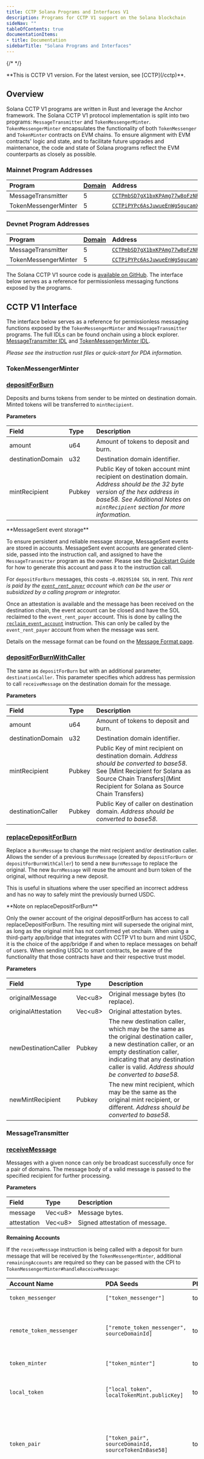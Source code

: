 ```yaml
---
title: CCTP Solana Programs and Interfaces V1
description: Programs for CCTP V1 support on the Solana blockchain
sideNav: ""
tableOfContents: true
documentationItems: 
- title: Documentation
sidebarTitle: "Solana Programs and Interfaces"
---
```


{/* <!-- markdownlint-disable MD036 --> */}

<Warning>
  **This is CCTP V1 version. For the latest version, see [CCTP](/cctp)**.
</Warning>

## Overview

Solana CCTP V1 programs are written in Rust and leverage the Anchor framework.
The Solana CCTP V1 protocol implementation is split into two programs:
`MessageTransmitter` and `TokenMessengerMinter`. `TokenMessengerMinter`
encapsulates the functionality of both `TokenMessenger` and `TokenMinter`
contracts on EVM chains. To ensure alignment with EVM contracts' logic and
state, and to facilitate future upgrades and maintenance, the code and state of
Solana programs reflect the EVM counterparts as closely as possible.

### Mainnet Program Addresses

| Program              | [Domain](/cctp/v1/supported-domains) | Address                                                                                                                   |
| :------------------- | :----------------------------------- | :------------------------------------------------------------------------------------------------------------------------ |
| MessageTransmitter   | 5                                    | [`CCTPmbSD7gX1bxKPAmg77w8oFzNFpaQiQUWD43TKaecd`](https://solscan.io/account/CCTPmbSD7gX1bxKPAmg77w8oFzNFpaQiQUWD43TKaecd) |
| TokenMessengerMinter | 5                                    | [`CCTPiPYPc6AsJuwueEnWgSgucamXDZwBd53dQ11YiKX3`](https://solscan.io/account/CCTPiPYPc6AsJuwueEnWgSgucamXDZwBd53dQ11YiKX3) |

### Devnet Program Addresses

| Program              | [Domain](/cctp/v1/supported-domains) | Address                                                                                                                                  |
| :------------------- | :----------------------------------- | :--------------------------------------------------------------------------------------------------------------------------------------- |
| MessageTransmitter   | 5                                    | [`CCTPmbSD7gX1bxKPAmg77w8oFzNFpaQiQUWD43TKaecd`](https://solscan.io/account/CCTPmbSD7gX1bxKPAmg77w8oFzNFpaQiQUWD43TKaecd?cluster=devnet) |
| TokenMessengerMinter | 5                                    | [`CCTPiPYPc6AsJuwueEnWgSgucamXDZwBd53dQ11YiKX3`](https://solscan.io/account/CCTPiPYPc6AsJuwueEnWgSgucamXDZwBd53dQ11YiKX3?cluster=devnet) |

The Solana CCTP V1 source code is
[available on GitHub](https://github.com/circlefin/solana-cctp-contracts/). The
interface below serves as a reference for permissionless messaging functions
exposed by the programs.

## CCTP V1 Interface

The interface below serves as a reference for permissionless messaging functions
exposed by the `TokenMessengerMinter` and `MessageTransmitter` programs. The
full IDLs can be found onchain using a block explorer.
[MessageTransmitter IDL](https://explorer.solana.com/address/CCTPiPYPc6AsJuwueEnWgSgucamXDZwBd53dQ11YiKX3/anchor-program)
and
[TokenMessengerMinter IDL](https://explorer.solana.com/address/CCTPmbSD7gX1bxKPAmg77w8oFzNFpaQiQUWD43TKaecd/anchor-program).

_Please see the instruction rust files or quick-start for PDA information._

### TokenMessengerMinter

### [depositForBurn](https://github.com/circlefin/solana-cctp-contracts/blob/master/programs/token-messenger-minter/src/token_messenger/instructions/deposit_for_burn.rs)

Deposits and burns tokens from sender to be minted on destination domain. Minted
tokens will be transferred to `mintRecipient`.

**Parameters**

| Field             | Type   | Description                                                                                                                                                                                                   |
| :---------------- | :----- | :------------------------------------------------------------------------------------------------------------------------------------------------------------------------------------------------------------ |
| amount            | u64    | Amount of tokens to deposit and burn.                                                                                                                                                                         |
| destinationDomain | u32    | Destination domain identifier.                                                                                                                                                                                |
| mintRecipient     | Pubkey | Public Key of token account mint recipient on destination domain. _Address should be the 32 byte version of the hex address in base58. See Additional Notes on `mintRecipient` section for more information._ |

<Note>
**MessageSent event storage**

To ensure persistent and reliable message storage, MessageSent events are stored
in accounts. MessageSent event accounts are generated client-side, passed into
the instruction call, and assigned to have the `MessageTransmitter` program as
the owner. Please see the
[Quickstart Guide](/cctp/v1/transfer-usdc-on-testnet-from-ethereum-to-avalanche)
for how to generate this account and pass it to the instruction call.

For `depositForBurn` messages, this costs `~0.00295104 SOL` in rent. _This rent
is paid by the
[`event_rent_payer`](https://github.com/circlefin/solana-cctp-contracts/blob/master/programs/message-transmitter/src/instructions/send_message.rs#L16C9-L16C25)
account which can be the user or subsidized by a calling program or integrator._

Once an attestation is available and the message has been received on the
destination chain, the event account can be closed and have the SOL reclaimed to
the `event_rent_payer` account. This is done by calling the
[`reclaim_event_account`](https://github.com/circlefin/solana-cctp-contracts/blob/master/programs/message-transmitter/src/instructions/reclaim_event_account.rs)
instruction. This can only be called by the `event_rent_payer` account from when
the message was sent.

Details on the message format can be found on the
[Message Format page](/cctp/v1/message-format).

</Note>

### [depositForBurnWithCaller](https://github.com/circlefin/solana-cctp-contracts/blob/master/programs/token-messenger-minter/src/token_messenger/instructions/deposit_for_burn_with_caller.rs)

The same as `depositForBurn` but with an additional parameter,
`destinationCaller`. This parameter specifies which address has permission to
call `receiveMessage` on the destination domain for the message.

**Parameters**

| Field             | Type   | Description                                                                                                                                                                                                  |
| :---------------- | :----- | :----------------------------------------------------------------------------------------------------------------------------------------------------------------------------------------------------------- |
| amount            | u64    | Amount of tokens to deposit and burn.                                                                                                                                                                        |
| destinationDomain | u32    | Destination domain identifier.                                                                                                                                                                               |
| mintRecipient     | Pubkey | Public Key of mint recipient on destination domain. _Address should be converted to base58._ See [Mint Recipient for Solana as Source Chain Transfers]\(Mint Recipient for Solana as Source Chain Transfers) |
| destinationCaller | Pubkey | Public Key of caller on destination domain. _Address should be converted to base58._                                                                                                                         |

### [replaceDepositForBurn](https://github.com/circlefin/solana-cctp-contracts/blob/master/programs/token-messenger-minter/src/token_messenger/instructions/replace_deposit_for_burn.rs)

Replace a `BurnMessage` to change the mint recipient and/or destination caller.
Allows the sender of a previous `BurnMessage` (created by `depositForBurn` or
`depositForBurnWithCaller`) to send a new `BurnMessage` to replace the original.
The new `BurnMessage` will reuse the amount and burn token of the original,
without requiring a new deposit.

This is useful in situations where the user specified an incorrect address and
has no way to safely mint the previously burned USDC.

<Note>
**Note on replaceDepositForBurn**

Only the owner account of the original depositForBurn has access to call
replaceDepositForBurn. The resulting mint will supersede the original mint, as
long as the original mint has not confirmed yet onchain. When using a
third-party app/bridge that integrates with CCTP V1 to burn and mint USDC, it is
the choice of the app/bridge if and when to replace messages on behalf of users.
When sending USDC to smart contracts, be aware of the functionality that those
contracts have and their respective trust model.

</Note>

**Parameters**

| Field                | Type     | Description                                                                                                                                                                                                                               |
| :------------------- | :------- | :---------------------------------------------------------------------------------------------------------------------------------------------------------------------------------------------------------------------------------------- |
| originalMessage      | Vec\<u8> | Original message bytes (to replace).                                                                                                                                                                                                      |
| originalAttestation  | Vec\<u8> | Original attestation bytes.                                                                                                                                                                                                               |
| newDestinationCaller | Pubkey   | The new destination caller, which may be the same as the original destination caller, a new destination caller, or an empty destination caller, indicating that any destination caller is valid. _Address should be converted to base58._ |
| newMintRecipient     | Pubkey   | The new mint recipient, which may be the same as the original mint recipient, or different. _Address should be converted to base58._                                                                                                      |

### MessageTransmitter

### [receiveMessage](https://github.com/circlefin/solana-cctp-contracts/blob/master/programs/message-transmitter/src/instructions/receive_message.rs)

Messages with a given nonce can only be broadcast successfully once for a pair
of domains. The message body of a valid message is passed to the specified
recipient for further processing.

**Parameters**

| Field       | Type     | Description                    |
| :---------- | :------- | :----------------------------- |
| message     | Vec\<u8> | Message bytes.                 |
| attestation | Vec\<u8> | Signed attestation of message. |

**Remaining Accounts**

If the `receiveMessage` instruction is being called with a deposit for burn
message that will be received by the `TokenMessengerMinter`, additional
`remainingAccounts` are required so they can be passed with the CPI to
`TokenMessengerMinter#handleReceiveMessage`:

| Account Name                    | PDA Seeds                                             | PDA ProgramId        | isSigner? | isWritable? | Description                                                                                                                                                           |
| :------------------------------ | :---------------------------------------------------- | :------------------- | :-------- | :---------- | :-------------------------------------------------------------------------------------------------------------------------------------------------------------------- |
| `token_messenger`               | `["token_messenger"]`                                 | tokenMessengerMinter | false     | false       | TokenMessenger Program Account                                                                                                                                        |
| `remote_token_messenger`        | `["remote_token_messenger", sourceDomainId]`          | tokenMessengerMinter | false     | false       | Remote token messenger account where the remote token messenger address is stored for the given source domain id                                                      |
| `token_minter`                  | `["token_minter"]`                                    | tokenMessengerMinter | false     | true        | TokenMinter Program Account                                                                                                                                           |
| `local_token`                   | `["local_token", localTokenMint.publicKey]`           | tokenMessengerMinter | false     | true        | Local token account where the information for the local token (e.g. USDCSOL) being minted is stored                                                                   |
| `token_pair`                    | `["token_pair", sourceDomainId, sourceTokenInBase58]` | tokenMessengerMinter | false     | false       | Token pair account where the info for the local and remote tokens are stored. `sourceTokenInBase58` is the remote token that was burned converted into base58 format. |
| `user_token_account`            | N/A                                                   | N/A                  | false     | true        | User token account that will receive the minted tokens. This address **must** match the mintRecipient from the source chain depositForBurn call.                      |
| `custody_token_account`         | `["custody", localTokenMint.publicKey]`               | tokenMessengerMinter | false     | true        | Custody account that holds the pre-minted USDCSOL that can be minted for CCTP V1 usage.                                                                               |
| `SPL.token_program_id`          | N/A                                                   | N/A                  | false     | false       | The native SPL token program ID.                                                                                                                                      |
| `token_program_event_authority` | `["__event_authority"]`                               | tokenMessengerMinter | false     | false       | Event authority account for the TokenMessengerMinter program. Needed to emit Anchor CPI events.                                                                       |
| `program`                       | N/A                                                   | N/A                  | false     | false       | Program id for the TokenMessengerMinter program.                                                                                                                      |

### [sendMessage](https://github.com/circlefin/solana-cctp-contracts/blob/master/programs/message-transmitter/src/instructions/send_message.rs)

Sends a message to the destination domain and recipient. Emits a `MessageSent`
event which will be attested by Circle’s attestation service.

**Parameters**

| Field             | Type     | Description                                              |
| :---------------- | :------- | :------------------------------------------------------- |
| destinationDomain | u32      | Destination domain identifier.                           |
| recipient         | Pubkey   | Address to handle message body on destination domain.    |
| messageBody       | Vec\<u8> | Application-specific message to be handled by recipient. |

### [sendMessageWithCaller](https://github.com/circlefin/solana-cctp-contracts/blob/master/programs/message-transmitter/src/instructions/send_message_with_caller.rs)

Same as `sendMessage` but with an additional parameter, `destinationCaller`.
This parameter specifies which address has permission to call `receiveMessage`
on the destination domain for the message.

**Parameters**

| Field             | Type     | Description                                                                           |
| :---------------- | :------- | :------------------------------------------------------------------------------------ |
| destinationDomain | u32      | Destination domain identifier.                                                        |
| recipient         | Pubkey   | Address of message recipient on destination domain.                                   |
| destinationCaller | Pubkey   | Address of caller on the destination domain. _Address should be converted to base58._ |
| messageBody       | Vec\<u8> | Application-specific message to be handled by recipient.                              |

### [replaceMessage](https://github.com/circlefin/solana-cctp-contracts/blob/master/programs/message-transmitter/src/instructions/replace_message.rs)

Replace a message with a new message body and/or destination caller. The
`originalAttestation` must be a valid attestation of `originalMessage`, produced
by Circle’s attestation service.

**Parameters**

| Field                | Type     | Description                                                                                                                                                                                                                                                                   |
| :------------------- | :------- | :---------------------------------------------------------------------------------------------------------------------------------------------------------------------------------------------------------------------------------------------------------------------------- |
| originalMessage      | Vec\<u8> | Original message to replace.                                                                                                                                                                                                                                                  |
| originalAttestation  | Vec\<u8> | Attestation of originalMessage.                                                                                                                                                                                                                                               |
| newMessageBody       | Vec\<u8> | New message body of replaced message.                                                                                                                                                                                                                                         |
| newDestinationCaller | Pubkey   | The new destination caller, which may be the same as the original destination caller, a new destination caller, or an empty destination caller (bytes32(0) or `PublicKey.default`, indicating that any destination caller is valid). _Address should be converted to base58._ |

### [reclaimEventAccount](https://github.com/circlefin/solana-cctp-contracts/blob/master/programs/message-transmitter/src/instructions/reclaim_event_account.rs)

Closes the given event account and reclaims the paid rent in SOL back to the
`event_rent_payer` account. This instruction can only be called by the
`event_rent_payer` account that paid the rent when the message was sent.

**Parameters**

| Field       | Type     | Description                                                                                                                                                            |
| :---------- | :------- | :--------------------------------------------------------------------------------------------------------------------------------------------------------------------- |
| attestation | Vec\<u8> | Valid attestation for the message stored in the account. This is required to ensure the attestation service has processed and stored the message before it is deleted. |

<Warning>
**Warning**

Once this instruction is executed for a message account, the message can no
longer be read onchain. We recommend not calling this instruction until the
message has been received on the destination chain. If the message is lost
before receiving the message, it can be fetched from the attestation service
using the [messages endpoint](/api-reference/cctp/all/get-messages).

</Warning>

## Additional Notes

### Mint Recipient for Solana as Destination Chain Transfers

When calling `depositForBurn` on a non-Solana chain with Solana as the
destination, the `mintRecipient` should be a **hex encoded USDC token account
address**. The token account* must exist at the time `receiveMessage` is called
on Solana* or else this instruction will revert. An example of converting an
address from Base58 to hex taken from the Solana quickstart tutorial in
Typescript can be seen below:

```typescript import { bs58 } from "@coral-xyz/anchor/dist/cjs/utils/bytes";
import { hexlify } from "ethers";

const solanaAddressToHex = (solanaAddress: string): string =>
  hexlify(bs58.decode(solanaAddress));
```

### Mint Recipient for Solana as Source Chain Transfers

When specifying the `mintRecipient` for Solana `deposit_for_burn` instruction
calls, the address must be given as the 32 byte version of the hex address in
base58 format. An example taken from the Solana quickstart tutorial in
Typescript can be seen below:

```typescript import { getBytes } from "ethers";
import { PublicKey } from "@solana/web3.js";

const evmAddressToBytes32 = (address: string): string =>
  `0x000000000000000000000000${address.replace("0x", "")}`;

const evmAddressToBase58PublicKey = (addressHex: string): PublicKey =>
  new PublicKey(getBytes(evmAddressToBytes32(addressHex)));
```

### Program Events

Program events like
[DepositForBurn](https://github.com/circlefin/solana-cctp-contracts/blob/master/programs/token-messenger-minter/src/token_messenger/events.rs#L35-L45)
,
[MintAndWithdraw](https://github.com/circlefin/solana-cctp-contracts/blob/master/programs/token-messenger-minter/src/token_messenger/events.rs#L47-L52)
, and
[MessageReceived](https://github.com/circlefin/solana-cctp-contracts/blob/master/programs/token-messenger-minter/src/token_messenger/events.rs#L47-L52)
are emitted as Anchor CPI events. This means a self-CPI is made into the program
with the serialized event as instruction data so it is persisted in the
transaction and can be fetched later on as needed. More information can be seen
in the
[Anchor implementation PR](https://github.com/coral-xyz/anchor/pull/2438), and
an example of reading CPI events can be seen in the
[solana-cctp-contracts repository](https://github.com/circlefin/solana-cctp-contracts/blob/master/tests/utils.ts#L62-L111).

[MessageSent](https://github.com/circlefin/solana-cctp-contracts/blob/master/programs/message-transmitter/src/events.rs#L49-L55)
events are different, as they are stored in accounts. Please see the
[MessageSent Event Storage section](#depositforburn) for more info.

<br />
**WHAT'S NEXT**

- [CCTP Noble Cosmos Module V1 <Icon icon="arrow-right" />](/cctp/v1/noble-cosmos-module)
